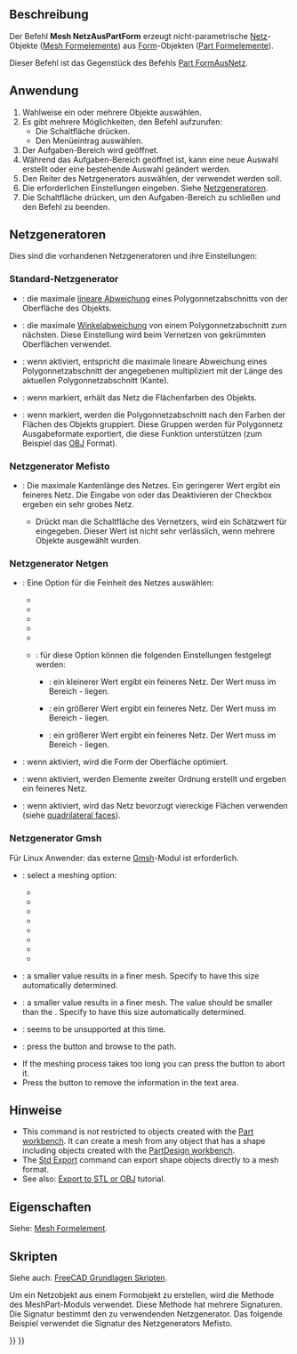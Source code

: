 <languages/>

{{Docnav/de
|[[Mesh_Export/de|Exportieren]]
|[[Mesh_RemeshGmsh/de|NeuVernetzenGmsh]]
|[[Mesh_Workbench/de|Mesh]]
|IconL=Mesh_Export.svg
|IconR=Mesh_RemeshGmsh.svg
|IconC=Workbench_Mesh.svg
}}

{{GuiCommand/de
|Name=Mesh FromPartShape
|Name/de=Mesh NetzAusPartForm
|MenuLocation=Netze → Netz aus Form
|Workbenches=[[Mesh_Workbench/de|Mesh]]
}}

<span id="Description"></span>
==Beschreibung==

Der Befehl '''Mesh NetzAusPartForm''' erzeugt nicht-parametrische [[Mesh/de|Netz]]-Objekte ([[Mesh_Feature/de|Mesh Formelemente]]) aus [[shape/de|Form]]-Objekten ([[Part_Feature/de|Part Formelemente]]).

Dieser Befehl ist das Gegenstück des Befehls [[Part_ShapeFromMesh/de|Part FormAusNetz]].

<span id="Usage"></span>
==Anwendung==

# Wahlweise ein oder mehrere Objekte auswählen.
# Es gibt mehrere Möglichkeiten, den Befehl aufzurufen:
#* Die Schaltfläche {{Button|[[Image:Mesh_FromPartShape.svg|16px]] [[Mesh_FromPartShape/de|Netz aus Form]]}} drücken.
#* Den Menüeintrag {{MenuCommand|Netze → [[Image:Mesh_FromPartShape.svg|16px]] Netz aus Form}} auswählen.
# Der Aufgaben-Bereich {{MenuCommand|Tessellierung}} wird geöffnet.
# Während das Aufgaben-Bereich geöffnet ist, kann eine neue Auswahl erstellt oder eine bestehende Auswahl geändert werden.
# Den Reiter des Netzgenerators auswählen, der verwendet werden soll.
# Die erforderlichen Einstellungen eingeben. Siehe [[#Netzgeneratoren|Netzgeneratoren]].
# Die Schaltfläche {{Button|OK}} drücken, um den Aufgaben-Bereich zu schließen und den Befehl zu beenden.

<span id="Meshers"></span>
==Netzgeneratoren==

Dies sind die vorhandenen Netzgeneratoren und ihre Einstellungen:

<span id="Standard_mesher"></span>
===Standard-Netzgenerator===

* {{MenuCommand|Oberflächenabweichung}}: die maximale [https://www.opencascade.com/doc/occt-7.3.0/overview/html/occt_user_guides__modeling_algos.html#occt_modalg_11_2 lineare Abweichung] eines Polygonnetzabschnitts von der Oberfläche des Objekts.
* {{MenuCommand|Winkelabweichung}}: die maximale [https://www.opencascade.com/doc/occt-7.3.0/overview/html/occt_user_guides__modeling_algos.html#occt_modalg_11_2 Winkelabweichung] von einem Polygonnetzabschnitt zum nächsten. Diese Einstellung wird beim Vernetzen von gekrümmten Oberflächen verwendet.
* {{MenuCommand|Relative Oberflächenabweichung}}: wenn aktiviert, entspricht die maximale lineare Abweichung eines Polygonnetzabschnitt der angegebenen {{MenuCommand|Oberflächenabweichung}} multipliziert mit der Länge des aktuellen Polygonnetzabschnitt (Kante).
* {{MenuCommand|Flächenfarben auf das Netz anwenden}}: wenn markiert, erhält das Netz die Flächenfarben des Objekts.
* {{MenuCommand|Segmente nach Flächenfarben definieren}}: wenn markiert, werden die Polygonnetzabschnitt nach den Farben der Flächen des Objekts gruppiert. Diese Gruppen werden für Polygonnetz Ausgabeformate exportiert, die diese Funktion unterstützen (zum Beispiel das [https://en.wikipedia.org/wiki/Wavefront_.obj_file OBJ] Format).

<span id="Mefisto_mesher"></span>
===Netzgenerator Mefisto===

* {{MenuCommand|Maximale Kantenlänge}}: Die maximale Kantenlänge des Netzes. Ein geringerer Wert ergibt ein feineres Netz. Die Eingabe von {{Value|0}} oder das Deaktivieren der Checkbox ergeben ein sehr grobes Netz.
** Drückt man die Schaltfläche {{Button|Schätzung}} des Vernetzers, wird ein Schätzwert für {{MenuCommand|Maximale Kantenlänge}} eingegeben. Dieser Wert ist nicht sehr verlässlich, wenn mehrere Objekte ausgewählt wurden.

<span id="Netgen_mesher"></span>
===Netzgenerator Netgen===

* {{MenuCommand|Feinheit}}: Eine Option für die Feinheit des Netzes auswählen:
** {{MenuCommand|Sehr grob}}
** {{MenuCommand|Grob}}
** {{MenuCommand|Mittel}}
** {{MenuCommand|Fein}}
** {{MenuCommand|Sehr fein}}
** {{MenuCommand|Benutzerdefiniert}}: für diese Option können die folgenden Einstellungen festgelegt werden:
*** {{MenuCommand|Mesh Größensortierung}}: ein kleinerer Wert ergibt ein feineres Netz. Der Wert muss im Bereich  {{Value|0.1}} - {{Value|1.0}} liegen.
*** {{MenuCommand|Element pro Kante}}: ein größerer Wert ergibt ein feineres Netz. Der Wert muss im Bereich   {{Value|0.2}} - {{Value|10.0}} liegen.
*** {{MenuCommand|Element pro Krümmungsradius}}: ein größerer Wert ergibt ein feineres Netz. Der Wert muss im Bereich {{Value|0.2}} - {{Value|10}} liegen.
*{{MenuCommand|Oberfläche optimieren}}: wenn aktiviert, wird die Form der Oberfläche optimiert.
*{{MenuCommand|Elemente zweiter Ordnung}}: wenn aktiviert, werden Elemente zweiter Ordnung erstellt und ergeben ein feineres Netz.
*{{MenuCommand|Quad-dominiert}}: wenn aktiviert, wird das Netz bevorzugt viereckige Flächen verwenden (siehe [https://en.wikipedia.org/wiki/Types_of_mesh#Two-dimensional quadrilateral faces]).

<span id="Gmsh_mesher"></span>
===Netzgenerator Gmsh===

Für Linux Anwender: das externe [https://gmsh.info/ Gmsh]-Modul ist erforderlich.

* {{MenuCommand|Meshing}}: select a meshing option:
** {{MenuCommand|Automatic}}
** {{MenuCommand|Adaptive}}
** {{MenuCommand|Delaunay}}
** {{MenuCommand|Frontal}}
** {{MenuCommand|BAMG}}
** {{MenuCommand|Frontal Quad}}
** {{MenuCommand|Parallelograms}}
** {{MenuCommand|Quasi-structured Quad}}
* {{MenuCommand|Max. element size}}: a smaller value results in a finer mesh. Specify {{Value|0}} to have this size automatically determined.
* {{MenuCommand|Min. element size}}: a smaller value results in a finer mesh. The value should be smaller than the {{MenuCommand|Max. element size}}. Specify {{Value|0}} to have this size automatically determined.
* {{MenuCommand|Angle}}: seems to be unsupported at this time.
* {{MenuCommand|Path}}: press the {{Button|...}} button and browse to the {{FileName|gmsh.exe}} path.
* If the meshing process takes too long you can press the {{Button|Kill}} button to abort it.
* Press the {{Button|Clear}} button to remove the information in the text area. <!--Because the task panel closes the Clear button cannot be used with this command. But the same task panel is used for the Mesh_RemeshGmsh command-->

<span id="Notes"></span>
==Hinweise==

* This command is not restricted to objects created with the [[Part_Workbench|Part workbench]]. It can create a mesh from any object that has a shape including objects created with the [[PartDesign_Workbench|PartDesign workbench]].
* The [[Std_Export|Std Export]] command can export shape objects directly to a mesh format.
* See also: [[Export_to_STL_or_OBJ|Export to STL or OBJ]] tutorial.

<span id="Properties"></span>
==Eigenschaften==

Siehe: [[Mesh_Feature/de|Mesh Formelement]].

<span id="Scripting"></span>
==Skripten==

Siehe auch: [[FreeCAD_Scripting_Basics/de|FreeCAD Grundlagen Skripten]].

Um ein Netzobjekt aus einem Formobjekt zu erstellen, wird die Methode {{incode|NetzAusForm}} des MeshPart-Moduls verwendet. Diese Methode hat mehrere Signaturen. Die Signatur bestimmt den zu verwendenden Netzgenerator. Das folgende Beispiel verwendet die Signatur des Netzgenerators Mefisto.

{{Code|code=
import FreeCAD, Part, Mesh, MeshPart

cyl = FreeCAD.ActiveDocument.addObject("Part::Cylinder", "Cylinder")
FreeCAD.ActiveDocument.recompute()

msh = FreeCAD.ActiveDocument.addObject("Mesh::Feature", "Mesh")
msh.Mesh = MeshPart.meshFromShape(Shape=cyl.Shape, MaxLength=1)
msh.ViewObject.DisplayMode = "Flat Lines"
}}


{{Docnav/de
|[[Mesh_Export/de|Exportieren]]
|[[Mesh_RemeshGmsh/de|NeuVernetzenGmsh]]
|[[Mesh_Workbench/de|Mesh]]
|IconL=Mesh_Export.svg
|IconR=Mesh_RemeshGmsh.svg
|IconC=Workbench_Mesh.svg
}}

{{Mesh Tools navi{{#translation:}}}}
{{Userdocnavi{{#translation:}}}}
{{clear}}